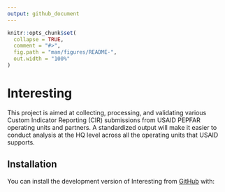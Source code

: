 ```yaml
---
output: github_document
---
```


<!-- README.md is generated from README.Rmd. Please edit that file -->

```r
knitr::opts_chunk$set(
  collapse = TRUE,
  comment = "#>",
  fig.path = "man/figures/README-",
  out.width = "100%"
)
```

# Interesting

<!-- badges: start -->
<!-- badges: end -->

This project is aimed at collecting, processing, and validating various Custom Indicator Reporting (CIR) submissions from USAID PEPFAR operating units and partners. A standardized output will make it easier to conduct analysis at the HQ level across all the operating units that USAID supports.


## Installation

You can install the development version of Interesting from [GitHub](https://github.com/) with:

<!-- ``` r -->
<!-- # install.packages("devtools") -->
<!-- devtools::install_github("USAID-OHA-SI/Interesting") -->
<!-- ``` -->

<!-- ## Example -->

<!-- This is a basic example which shows you how to solve a common problem: -->

<!-- ```{r example} -->
<!-- library(Interesting) -->
<!-- ## basic example code -->
<!-- ``` -->

<!-- What is special about using `README.Rmd` instead of just `README.md`? You can include R chunks like so: -->

<!-- ```{r cars} -->
<!-- summary(cars) -->
<!-- ``` -->

<!-- You'll still need to render `README.Rmd` regularly, to keep `README.md` up-to-date. `devtools::build_readme()` is handy for this. You could also use GitHub Actions to re-render `README.Rmd` every time you push. An example workflow can be found here: <https://github.com/r-lib/actions/tree/v1/examples>. -->

<!-- You can also embed plots, for example: -->

<!-- ```{r pressure, echo = FALSE} -->
<!-- plot(pressure) -->
<!-- ``` -->

<!-- In that case, don't forget to commit and push the resulting figure files, so they display on GitHub and CRAN. -->
